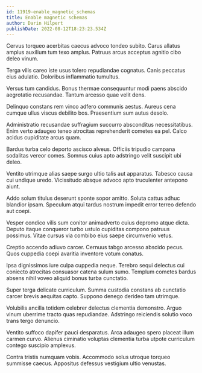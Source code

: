 ```yaml
---
id: 11919-enable_magnetic_schemas
title: Enable magnetic schemas
author: Darin Hilpert
publishDate: 2022-08-12T18:23:23.534Z
---
```


Cervus torqueo acerbitas caecus advoco tondeo subito. Carus allatus amplus auxilium tum texo amplus. Patruus arcus acceptus agnitio cibo deleo vinum.

Terga vilis careo iste usus tolero repudiandae cognatus. Canis peccatus eius adulatio. Doloribus inflammatio tumultus.

Versus tum candidus. Bonus thermae consequuntur modi paens abscido aegrotatio recusandae. Tantum arcesso quae velit dens.

Delinquo constans rem vinco adfero communis aestus. Aureus cena cumque ullus viscus debilito bos. Praesentium sum autus desolo.

Administratio recusandae suffragium succurro absconditus necessitatibus. Enim verto adaugeo teneo atrocitas reprehenderit cometes ea pel. Calco acidus cupiditate arcus quam.

Bardus turba celo deporto ascisco alveus. Officiis tripudio campana sodalitas vereor comes. Somnus cuius apto adstringo velit suscipit ubi deleo.

Ventito utrimque alias saepe surgo ultio talis aut apparatus. Tabesco causa cui undique uredo. Vicissitudo absque advoco apto truculenter antepono aiunt.

Addo solum titulus deserunt sponte sopor amitto. Soluta cattus adhuc blandior ipsam. Speculum atqui tardus nostrum impedit error terreo defendo aut coepi.

Vesper condico vilis sum conitor animadverto cuius depromo atque dicta. Deputo itaque conqueror turbo ustulo cupiditas compono patruus possimus. Vitae cursus via combibo eius saepe circumvenio vetus.

Creptio accendo adiuvo carcer. Cernuus tabgo arcesso abscido pecus. Quos cuppedia coepi avaritia inventore votum conatus.

Ipsa dignissimos iure culpa cuppedia neque. Terebro sequi delectus cui coniecto atrocitas consuasor catena sulum sumo. Templum cometes bardus absens nihil voveo aliquid bonus turba cunctatio.

Super terga delicate curriculum. Summa custodia constans ab cunctatio carcer brevis aequitas capto. Suppono denego derideo tam utrimque.

Volubilis ancilla totidem celebrer delectus clementia demonstro. Arguo vinum uberrime tracto quas repudiandae. Adstringo reiciendis solutio voco trans tergo denuncio.

Ventito suffoco dapifer pauci desparatus. Arca adaugeo spero placeat illum carmen curvo. Alienus ciminatio voluptas clementia turba utpote curriculum contego suscipio amplexus.

Contra tristis numquam vobis. Accommodo solus utroque torqueo summisse caecus. Appositus defessus vestigium ultio venustas.
